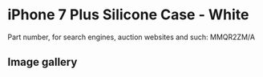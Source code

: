 # iPhone 7 Plus Silicone Case - White

Part number, for search engines, auction websites and such: MMQR2ZM/A

## Image gallery

<div style={{ width: "768px" }}>
  <GalleryComponent
    images={[
      {
        original: "/everysource/MMQR2",
        thumbnail: "/everypreview/MMQR2",
      },
      {
        original: "/everysource/MMQR2_AV1_GOLD",
        thumbnail: "/everypreview/MMQR2_AV1_GOLD",
      },
      {
        original: "/everysource/MMQR2_AV1_JET_BLACK",
        thumbnail: "/everypreview/MMQR2_AV1_JET_BLACK",
      },
      {
        original: "/everysource/MMQR2_AV1_RED",
        thumbnail: "/everypreview/MMQR2_AV1_RED",
      },
      {
        original: "/everysource/MMQR2_AV1_SILVER",
        thumbnail: "/everypreview/MMQR2_AV1_SILVER",
      },
      {
        original: "/everysource/MMQR2_AV2",
        thumbnail: "/everypreview/MMQR2_AV2",
      }
    ]}
  />
</div>